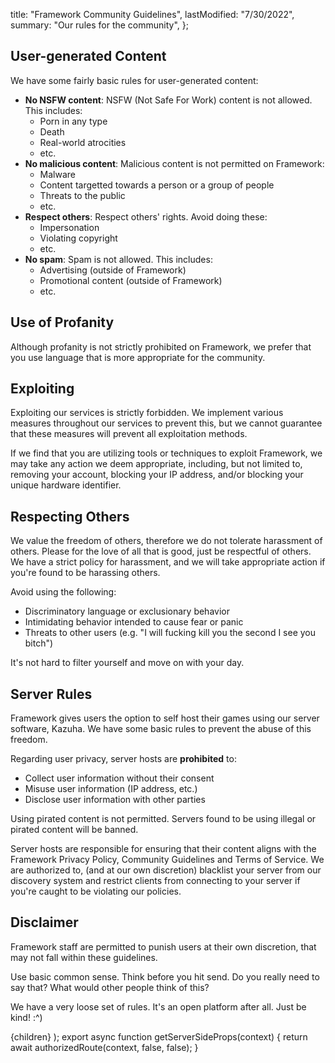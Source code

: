 
  title: "Framework Community Guidelines",
  lastModified: "7/30/2022",
  summary: "Our rules for the community",
};

## User-generated Content

We have some fairly basic rules for user-generated content:

- **No NSFW content**: NSFW (Not Safe For Work) content is not allowed. This includes:
  - Porn in any type
  - Death
  - Real-world atrocities
  - etc.
- **No malicious content**: Malicious content is not permitted on Framework:
  - Malware
  - Content targetted towards a person or a group of people
  - Threats to the public
  - etc.
- **Respect others**: Respect others' rights. Avoid doing these:
  - Impersonation
  - Violating copyright
  - etc.
- **No spam**: Spam is not allowed. This includes:
  - Advertising (outside of Framework)
  - Promotional content (outside of Framework)
  - etc.

## Use of Profanity

Although profanity is not strictly prohibited on Framework, we prefer that you use language that is more appropriate for the community.

## Exploiting

Exploiting our services is strictly forbidden. We implement various measures throughout our services to prevent this, but we cannot guarantee that these measures will prevent all exploitation methods.

If we find that you are utilizing tools or techniques to exploit Framework, we may take any action we deem appropriate, including, but not limited to, removing your account, blocking your IP address, and/or blocking your unique hardware identifier.

## Respecting Others

We value the freedom of others, therefore we do not tolerate harassment of others. Please for the love of all that is good, just be respectful of others. We have a strict policy for harassment, and we will take appropriate action if you're found to be harassing others.

Avoid using the following:

- Discriminatory language or exclusionary behavior
- Intimidating behavior intended to cause fear or panic
- Threats to other users (e.g. "I will fucking kill you the second I see you bitch")

It's not hard to filter yourself and move on with your day.

## Server Rules

Framework gives users the option to self host their games using our server software, Kazuha. We have some basic rules to prevent the abuse of this freedom.

Regarding user privacy, server hosts are **prohibited** to:

- Collect user information without their consent
- Misuse user information (IP address, etc.)
- Disclose user information with other parties

Using pirated content is not permitted. Servers found to be using illegal or pirated content will be banned.

Server hosts are responsible for ensuring that their content aligns with the Framework Privacy Policy, Community Guidelines and Terms of Service. We are authorized to, (and at our own discretion) blacklist your server from our discovery system and restrict clients from connecting to your server if you're caught to be violating our policies.

## Disclaimer

Framework staff are permitted to punish users at their own discretion, that may not fall within these guidelines.

Use basic common sense. Think before you hit send. Do you really need to say that? What would other people think of this?

We have a very loose set of rules. It's an open platform after all. Just be kind! :^)

  <DocWrapper meta={meta}>{children}</DocWrapper>
);
export async function getServerSideProps(context) {
  return await authorizedRoute(context, false, false);
}
